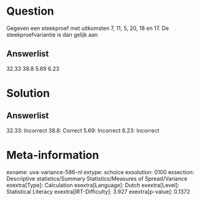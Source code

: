 Question
========

Gegeven een steekproef met uitkomsten 7, 11, 5, 20, 18 en 17. De
steekproefvariantie is dan gelijk aan

Answerlist
----------

32.33
38.8
5.69
6.23

Solution
========

Answerlist
----------

32.33: Incorrect
38.8: Correct
5.69: Incorrect
6.23: Incorrect

Meta-information
================
exname: uva-variance-586-nl
extype: schoice
exsolution: 0100
exsection: Descriptive statistics/Summary Statistics/Measures of Spread/Variance
exextra[Type]: Calculation
exextra[Language]: Dutch
exextra[Level]: Statistical Literacy
exextra[IRT-Difficulty]: 3.927
exextra[p-value]: 0.1372
